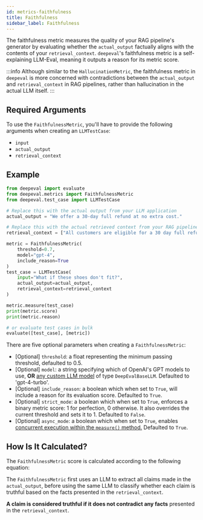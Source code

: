 ```yaml
---
id: metrics-faithfulness
title: Faithfulness
sidebar_label: Faithfulness
---
```



The faithfulness metric measures the quality of your RAG pipeline's generator by evaluating whether the `actual_output` factually aligns with the contents of your `retrieval_context`. `deepeval`'s faithfulness metric is a self-explaining LLM-Eval, meaning it outputs a reason for its metric score.

:::info
Although similar to the `HallucinationMetric`, the faithfulness metric in `deepeval` is more concerned with contradictions between the `actual_output` and `retrieval_context` in RAG pipelines, rather than hallucination in the actual LLM itself.
:::

## Required Arguments

To use the `FaithfulnessMetric`, you'll have to provide the following arguments when creating an `LLMTestCase`:

- `input`
- `actual_output`
- `retrieval_context`

## Example

```python
from deepeval import evaluate
from deepeval.metrics import FaithfulnessMetric
from deepeval.test_case import LLMTestCase

# Replace this with the actual output from your LLM application
actual_output = "We offer a 30-day full refund at no extra cost."

# Replace this with the actual retrieved context from your RAG pipeline
retrieval_context = ["All customers are eligible for a 30 day full refund at no extra cost."]

metric = FaithfulnessMetric(
    threshold=0.7,
    model="gpt-4",
    include_reason=True
)
test_case = LLMTestCase(
    input="What if these shoes don't fit?",
    actual_output=actual_output,
    retrieval_context=retrieval_context
)

metric.measure(test_case)
print(metric.score)
print(metric.reason)

# or evaluate test cases in bulk
evaluate([test_case], [metric])
```

There are five optional parameters when creating a `FaithfulnessMetric`:

- [Optional] `threshold`: a float representing the minimum passing threshold, defaulted to 0.5.
- [Optional] `model`: a string specifying which of OpenAI's GPT models to use, **OR** [any custom LLM model](metrics-introduction#using-a-custom-llm) of type `DeepEvalBaseLLM`. Defaulted to 'gpt-4-turbo'.
- [Optional] `include_reason`: a boolean which when set to `True`, will include a reason for its evaluation score. Defaulted to `True`.
- [Optional] `strict_mode`: a boolean which when set to `True`, enforces a binary metric score: 1 for perfection, 0 otherwise. It also overrides the current threshold and sets it to 1. Defaulted to `False`.
- [Optional] `async_mode`: a boolean which when set to `True`, enables [concurrent execution within the `measure()` method.](metrics-introduction#measuring-metrics-in-async) Defaulted to `True`.

## How Is It Calculated?

The `FaithfulnessMetric` score is calculated according to the following equation:

<Equation formula="\text{Faithfulness} = \frac{\text{Number of Truthful Claims}}{\text{Total Number of Claims}}" />

The `FaithfulnessMetric` first uses an LLM to extract all claims made in the `actual_output`, before using the same LLM to classify whether each claim is truthful based on the facts presented in the `retrieval_context`.

**A claim is considered truthful if it does not contradict any facts** presented in the `retrieval_context`.
